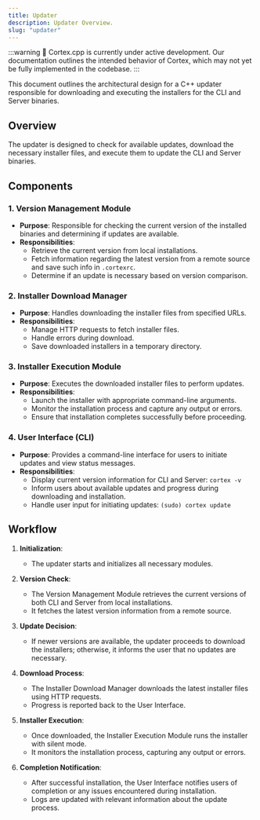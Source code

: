 ```yaml
---
title: Updater
description: Updater Overview.
slug: "updater"
---
```



:::warning
🚧 Cortex.cpp is currently under active development. Our documentation outlines the intended behavior of
Cortex, which may not yet be fully implemented in the codebase.
:::

This document outlines the architectural design for a C++ updater responsible for downloading and executing
the installers for the CLI and Server binaries.

## Overview

The updater is designed to check for available updates, download the necessary installer files, and execute
them to update the CLI and Server binaries.

## Components

### 1. **Version Management Module**

- **Purpose**: Responsible for checking the current version of the installed binaries and determining if updates are available.
- **Responsibilities**:
  - Retrieve the current version from local installations.
  - Fetch information regarding the latest version from a remote source and save such info in `.cortexrc`.
  - Determine if an update is necessary based on version comparison.

### 2. **Installer Download Manager**

- **Purpose**: Handles downloading the installer files from specified URLs.
- **Responsibilities**:
  - Manage HTTP requests to fetch installer files.
  - Handle errors during download.
  - Save downloaded installers in a temporary directory.

### 3. **Installer Execution Module**

- **Purpose**: Executes the downloaded installer files to perform updates.
- **Responsibilities**:
  - Launch the installer with appropriate command-line arguments.
  - Monitor the installation process and capture any output or errors.
  - Ensure that installation completes successfully before proceeding.

### 4. **User Interface (CLI)**

- **Purpose**: Provides a command-line interface for users to initiate updates and view status messages.
- **Responsibilities**:
  - Display current version information for CLI and Server: `cortex -v`
  - Inform users about available updates and progress during downloading and installation.
  - Handle user input for initiating updates: `(sudo) cortex update`

## Workflow

1. **Initialization**:
   - The updater starts and initializes all necessary modules.

2. **Version Check**:
   - The Version Management Module retrieves the current versions of both CLI and Server from local installations.
   - It fetches the latest version information from a remote source.

3. **Update Decision**:
   - If newer versions are available, the updater proceeds to download the installers; otherwise, it informs the
   user that no updates are necessary.

4. **Download Process**:
   - The Installer Download Manager downloads the latest installer files using HTTP requests.
   - Progress is reported back to the User Interface.

5. **Installer Execution**:
   - Once downloaded, the Installer Execution Module runs the installer with silent mode.
   - It monitors the installation process, capturing any output or errors.

6. **Completion Notification**:
   - After successful installation, the User Interface notifies users of completion or any issues encountered
   during installation.
   - Logs are updated with relevant information about the update process.
